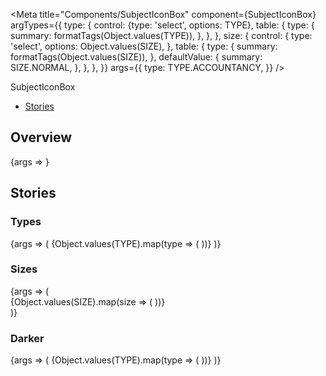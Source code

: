 
<Meta
  title="Components/SubjectIconBox"
  component={SubjectIconBox}
  argTypes={{
    type: {
      control: {type: 'select', options: TYPE},
      table: {
        type: {
          summary: formatTags(Object.values(TYPE)),
        },
      },
    },
    size: {
      control: {
        type: 'select',
        options: Object.values(SIZE),
      },
      table: {
        type: {
          summary: formatTags(Object.values(SIZE)),
        },
        defaultValue: {
          summary: SIZE.NORMAL,
        },
      },
    },
  }}
  args={{
    type: TYPE.ACCOUNTANCY,
  }}
/>

<PageHeader>SubjectIconBox</PageHeader>

- [Stories](#stories)

## Overview

<Canvas>
  <Story name="Default">{args => <SubjectIconBox {...args} />}</Story>
</Canvas>

<ArgsTable story="Default" />

## Stories

### Types

<Canvas>
  <Story name="Types">
    {args => (
      <Flex wrap>
        {Object.values(TYPE).map(type => (
          <StoryVariant label={`type - ${type}`} width={200} key={type}>
            <SubjectIconBox {...args} type={type} />
          </StoryVariant>
        ))}
      </Flex>
    )}
  </Story>
</Canvas>

### Sizes

<Canvas>
  <Story name="Sizes">
    {args => (
      <div>
        {Object.values(SIZE).map(size => (
          <StoryVariant label={`size - ${size}`} key={size}>
            <SubjectIconBox {...args} size={size} />
          </StoryVariant>
        ))}
      </div>
    )}
  </Story>
</Canvas>

### Darker

<Canvas>
  <Story name="Darker">
    {args => (
      <Flex wrap>
        {Object.values(TYPE).map(type => (
          <StoryVariant label={`type - ${type}`} width={200} key={type}>
            <SubjectIconBox {...args} type={type} darker />
          </StoryVariant>
        ))}
      </Flex>
    )}
  </Story>
</Canvas>
